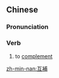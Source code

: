 {{also|互补}}
==Chinese==
{{zh-forms|s=互补}}

===Pronunciation===
{{zh-pron
|m=hùbǔ
|c=wu6 bou2
|mn=hō͘-pó͘
|cat=v
}}

===Verb===
{{zh-verb}}

# to [[complement]]

[[zh-min-nan:互補]]